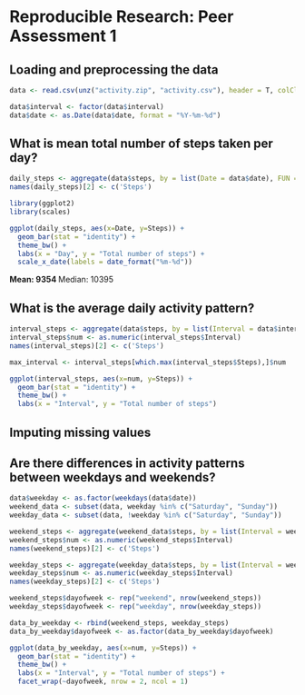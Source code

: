 # Reproducible Research: Peer Assessment 1


## Loading and preprocessing the data

```{r, echo=TRUE}
data <- read.csv(unz("activity.zip", "activity.csv"), header = T, colClasses = c("numeric", "character", "numeric"))

data$interval <- factor(data$interval)
data$date <- as.Date(data$date, format = "%Y-%m-%d")
```

## What is mean total number of steps taken per day?

```{r, echo=TRUE}
daily_steps <- aggregate(data$steps, by = list(Date = data$date), FUN = sum, na.rm = T)
names(daily_steps)[2] <- c('Steps')

library(ggplot2)
library(scales)

ggplot(daily_steps, aes(x=Date, y=Steps)) +
  geom_bar(stat = "identity") +
  theme_bw() +
  labs(x = "Day", y = "Total number of steps") +
  scale_x_date(labels = date_format("%m-%d"))
```
  
**Mean: 9354
**Median: 10395

## What is the average daily activity pattern?

```{r, echo=TRUE}
interval_steps <- aggregate(data$steps, by = list(Interval = data$interval), FUN = mean, na.rm = T)
interval_steps$num <- as.numeric(interval_steps$Interval)
names(interval_steps)[2] <- c('Steps')

max_interval <- interval_steps[which.max(interval_steps$Steps),]$num

ggplot(interval_steps, aes(x=num, y=Steps)) +
  geom_bar(stat = "identity") +
  theme_bw() +
  labs(x = "Interval", y = "Total number of steps")
```

## Imputing missing values



## Are there differences in activity patterns between weekdays and weekends?

```{r, echo=TRUE}
data$weekday <- as.factor(weekdays(data$date))
weekend_data <- subset(data, weekday %in% c("Saturday", "Sunday"))
weekday_data <- subset(data, !weekday %in% c("Saturday", "Sunday"))

weekend_steps <- aggregate(weekend_data$steps, by = list(Interval = weekend_data$interval), FUN = mean, na.rm = T)
weekend_steps$num <- as.numeric(weekend_steps$Interval)
names(weekend_steps)[2] <- c('Steps')

weekday_steps <- aggregate(weekday_data$steps, by = list(Interval = weekday_data$interval), FUN = mean, na.rm = T)
weekday_steps$num <- as.numeric(weekday_steps$Interval)
names(weekday_steps)[2] <- c('Steps')

weekend_steps$dayofweek <- rep("weekend", nrow(weekend_steps))
weekday_steps$dayofweek <- rep("weekday", nrow(weekday_steps))

data_by_weekday <- rbind(weekend_steps, weekday_steps)
data_by_weekday$dayofweek <- as.factor(data_by_weekday$dayofweek)

ggplot(data_by_weekday, aes(x=num, y=Steps)) +
  geom_bar(stat = "identity") +
  theme_bw() +
  labs(x = "Interval", y = "Total number of steps") +
  facet_wrap(~dayofweek, nrow = 2, ncol = 1)
```